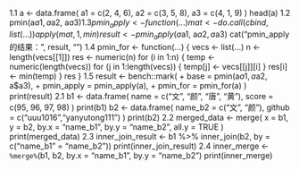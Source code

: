 1.1
a <- data.frame(
  a1 = c(2, 4, 6),
  a2 = c(3, 5, 8),
  a3 = c(4, 1, 9)
)
head(a)
1.2
pmin(a$a1, a$a2, a$a3)
1.3
pmin_apply <- function(...) {
  mat <- do.call(cbind, list(...))
  apply(mat, 1, min)
}
result <- pmin_apply(a$a1, a$a2, a$a3)
cat("pmin_apply的结果：", result, "\n") 
1.4
pmin_for <- function(...) {
  vecs <- list(...)
  n <- length(vecs[[1]])
  res <- numeric(n)
  for (i in 1:n) {
    temp <- numeric(length(vecs))
    for (j in 1:length(vecs)) {
      temp[j] <- vecs[[j]][i]
    }
    res[i] <- min(temp)
  }
  res
}
1.5
result <- bench::mark(
  +     base = pmin(a$a1, a$a2, a$a3),
  +     pmin_apply = pmin_apply(a),
  +     pmin_for = pmin_for(a) )
print(result)
2.1
b1 <- data.frame(   name = c("文", "颜", "唐", "黄"),   score = c(95, 96, 97, 98) )
  print(b1)
  b2 <- data.frame(   name_b2 = c("文", "颜"),   github = c("uuu1016","yanyutong111") )
  print(b2)
2.2
merged_data <- merge(
  x = b1,
  y = b2,
  by.x = "name_b1",
  by.y = "name_b2",
  all.y = TRUE
)
print(merged_data)
2.3
inner_join_result <- b1 %>%
  inner_join(b2, by = c("name_b1" = "name_b2"))
print(inner_join_result)
2.4
inner_merge <- `%merge%`(b1, b2, by.x = "name_b1", by.y = "name_b2")
print(inner_merge)
